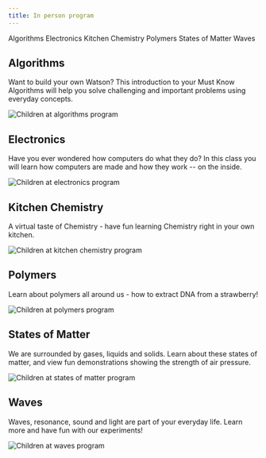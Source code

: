 ```yaml
---
title: In person program
---
```



<AnchorLinks>
  <AnchorLink>Algorithms</AnchorLink>
  <AnchorLink>Electronics</AnchorLink>
  <AnchorLink>Kitchen Chemistry</AnchorLink>
  <AnchorLink>Polymers</AnchorLink>
  <AnchorLink>States of Matter</AnchorLink>
  <AnchorLink>Waves</AnchorLink>
</AnchorLinks>

## Algorithms

Want to build your own Watson? This introduction to your Must Know Algorithms will help you solve challenging and important problems using everyday concepts.

![Children at algorithms program](./images/algorithms.jpg)

## Electronics

Have you ever wondered how computers do what they do? In this class you will learn how computers are made and how they work -- on the inside.

![Children at electronics program](./images/electronics.jpg)

## Kitchen Chemistry

A virtual taste of Chemistry - have fun learning Chemistry right in your own kitchen.

![Children at kitchen chemistry program](./images/kitchen-chemistry.jpg)

## Polymers

Learn about polymers all around us - how to extract DNA from a strawberry!

![Children at polymers program](./images/polymers.jpg)

## States of Matter

We are surrounded by gases, liquids and solids.  Learn about these states of matter, and view fun demonstrations showing the strength of air pressure.

![Children at states of matter program](./images/states-of-matter.jpg)

## Waves

Waves, resonance, sound and light are part of your everyday life. Learn more and have fun with our experiments!

![Children at waves program](./images/waves.jpg)